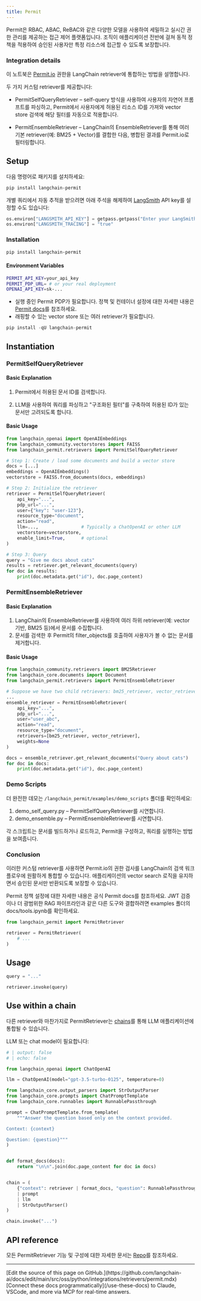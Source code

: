 ```yaml
---
title: Permit
---
```


Permit은 RBAC, ABAC, ReBAC와 같은 다양한 모델을 사용하여 세밀하고 실시간 권한 관리를 제공하는 접근 제어 플랫폼입니다. 조직이 애플리케이션 전반에 걸쳐 동적 정책을 적용하여 승인된 사용자만 특정 리소스에 접근할 수 있도록 보장합니다.

### Integration details

이 노트북은 [Permit.io](https://permit.io/) 권한을 LangChain retriever에 통합하는 방법을 설명합니다.

두 가지 커스텀 retriever를 제공합니다:

- PermitSelfQueryRetriever – self-query 방식을 사용하여 사용자의 자연어 프롬프트를 파싱하고, Permit에서 사용자에게 허용된 리소스 ID를 가져와 vector store 검색에 해당 필터를 자동으로 적용합니다.

- PermitEnsembleRetriever – LangChain의 EnsembleRetriever를 통해 여러 기본 retriever(예: BM25 + Vector)를 결합한 다음, 병합된 결과를 Permit.io로 필터링합니다.

## Setup

다음 명령어로 패키지를 설치하세요:

```bash
pip install langchain-permit
```

개별 쿼리에서 자동 추적을 받으려면 아래 주석을 해제하여 [LangSmith](https://docs.smith.langchain.com/) API key를 설정할 수도 있습니다:

```python
os.environ["LANGSMITH_API_KEY"] = getpass.getpass("Enter your LangSmith API key: ")
os.environ["LANGSMITH_TRACING"] = "true"
```

### Installation

```bash
pip install langchain-permit
```

#### Environment Variables

```bash
PERMIT_API_KEY=your_api_key
PERMIT_PDP_URL= # or your real deployment
OPENAI_API_KEY=sk-...
```

- 실행 중인 Permit PDP가 필요합니다. 정책 및 컨테이너 설정에 대한 자세한 내용은 [Permit docs](https://docs.permit.io/)를 참조하세요.
- 래핑할 수 있는 vector store 또는 여러 retriever가 필요합니다.

```python
pip install -qU langchain-permit
```

## Instantiation

### PermitSelfQueryRetriever

#### Basic Explanation

1. Permit에서 허용된 문서 ID를 검색합니다.

2. LLM을 사용하여 쿼리를 파싱하고 "구조화된 필터"를 구축하여 허용된 ID가 있는 문서만 고려되도록 합니다.

#### Basic Usage

```python
from langchain_openai import OpenAIEmbeddings
from langchain_community.vectorstores import FAISS
from langchain_permit.retrievers import PermitSelfQueryRetriever

# Step 1: Create / load some documents and build a vector store
docs = [...]
embeddings = OpenAIEmbeddings()
vectorstore = FAISS.from_documents(docs, embeddings)

# Step 2: Initialize the retriever
retriever = PermitSelfQueryRetriever(
    api_key="...",
    pdp_url="...",
    user={"key": "user-123"},
    resource_type="document",
    action="read",
    llm=...,                # Typically a ChatOpenAI or other LLM
    vectorstore=vectorstore,
    enable_limit=True,      # optional
)

# Step 3: Query
query = "Give me docs about cats"
results = retriever.get_relevant_documents(query)
for doc in results:
    print(doc.metadata.get("id"), doc.page_content)
```

### PermitEnsembleRetriever

#### Basic Explanation

1. LangChain의 EnsembleRetriever를 사용하여 여러 하위 retriever(예: vector 기반, BM25 등)에서 문서를 수집합니다.
2. 문서를 검색한 후 Permit의 filter_objects를 호출하여 사용자가 볼 수 없는 문서를 제거합니다.

#### Basic Usage

```python
from langchain_community.retrievers import BM25Retriever
from langchain_core.documents import Document
from langchain_permit.retrievers import PermitEnsembleRetriever

# Suppose we have two child retrievers: bm25_retriever, vector_retriever
...
ensemble_retriever = PermitEnsembleRetriever(
    api_key="...",
    pdp_url="...",
    user="user_abc",
    action="read",
    resource_type="document",
    retrievers=[bm25_retriever, vector_retriever],
    weights=None
)

docs = ensemble_retriever.get_relevant_documents("Query about cats")
for doc in docs:
    print(doc.metadata.get("id"), doc.page_content)
```

### Demo Scripts

더 완전한 데모는 `/langchain_permit/examples/demo_scripts` 폴더를 확인하세요:

1. demo_self_query.py – PermitSelfQueryRetriever를 시연합니다.
2. demo_ensemble.py – PermitEnsembleRetriever를 시연합니다.

각 스크립트는 문서를 빌드하거나 로드하고, Permit을 구성하고, 쿼리를 실행하는 방법을 보여줍니다.

### Conclusion

이러한 커스텀 retriever를 사용하면 Permit.io의 권한 검사를 LangChain의 검색 워크플로우에 원활하게 통합할 수 있습니다. 애플리케이션의 vector search 로직을 유지하면서 승인된 문서만 반환되도록 보장할 수 있습니다.

Permit 정책 설정에 대한 자세한 내용은 공식 Permit docs를 참조하세요. JWT 검증이나 더 광범위한 RAG 파이프라인과 같은 다른 도구와 결합하려면 examples 폴더의 docs/tools.ipynb를 확인하세요.

```python
from langchain_permit import PermitRetriever

retriever = PermitRetriever(
    # ...
)
```

## Usage

```python
query = "..."

retriever.invoke(query)
```

## Use within a chain

다른 retriever와 마찬가지로 PermitRetriever는 [chains](https://docs.permit.io/)를 통해 LLM 애플리케이션에 통합될 수 있습니다.

LLM 또는 chat model이 필요합니다:

<ChatModelTabs customVarName="llm" />

```python
# | output: false
# | echo: false

from langchain_openai import ChatOpenAI

llm = ChatOpenAI(model="gpt-3.5-turbo-0125", temperature=0)
```

```python
from langchain_core.output_parsers import StrOutputParser
from langchain_core.prompts import ChatPromptTemplate
from langchain_core.runnables import RunnablePassthrough

prompt = ChatPromptTemplate.from_template(
    """Answer the question based only on the context provided.

Context: {context}

Question: {question}"""
)


def format_docs(docs):
    return "\n\n".join(doc.page_content for doc in docs)


chain = (
    {"context": retriever | format_docs, "question": RunnablePassthrough()}
    | prompt
    | llm
    | StrOutputParser()
)
```

```python
chain.invoke("...")
```

## API reference

모든 PermitRetriever 기능 및 구성에 대한 자세한 문서는 [Repo](https://github.com/permitio/langchain-permit/tree/master/langchain_permit/examples/demo_scripts)를 참조하세요.

---

<Callout icon="pen-to-square" iconType="regular">
    [Edit the source of this page on GitHub.](https://github.com/langchain-ai/docs/edit/main/src/oss/python/integrations/retrievers/permit.mdx)
</Callout>
<Tip icon="terminal" iconType="regular">
    [Connect these docs programmatically](/use-these-docs) to Claude, VSCode, and more via MCP for    real-time answers.
</Tip>
